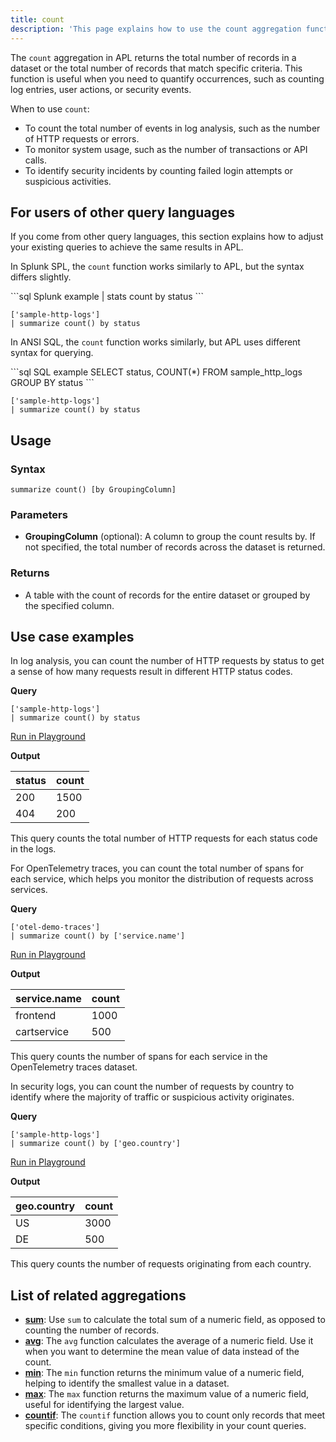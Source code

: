 ```yaml
---
title: count
description: 'This page explains how to use the count aggregation function in APL.'
---
```


The `count` aggregation in APL returns the total number of records in a dataset or the total number of records that match specific criteria. This function is useful when you need to quantify occurrences, such as counting log entries, user actions, or security events.

When to use `count`:

- To count the total number of events in log analysis, such as the number of HTTP requests or errors.
- To monitor system usage, such as the number of transactions or API calls.
- To identify security incidents by counting failed login attempts or suspicious activities.

## For users of other query languages

If you come from other query languages, this section explains how to adjust your existing queries to achieve the same results in APL.

<AccordionGroup>
<Accordion title="Splunk SPL users">

In Splunk SPL, the `count` function works similarly to APL, but the syntax differs slightly.

<CodeGroup>
```sql Splunk example
| stats count by status
```

```kusto APL equivalent
['sample-http-logs']
| summarize count() by status
```
</CodeGroup>

</Accordion>
<Accordion title="ANSI SQL users">

In ANSI SQL, the `count` function works similarly, but APL uses different syntax for querying.

<CodeGroup>
```sql SQL example
SELECT status, COUNT(*)
FROM sample_http_logs
GROUP BY status
```

```kusto APL equivalent
['sample-http-logs']
| summarize count() by status
```
</CodeGroup>

</Accordion>
</AccordionGroup>

## Usage

### Syntax

```kusto
summarize count() [by GroupingColumn]
```

### Parameters

- **GroupingColumn** (optional): A column to group the count results by. If not specified, the total number of records across the dataset is returned.

### Returns

- A table with the count of records for the entire dataset or grouped by the specified column.

## Use case examples

<Tabs>
<Tab title="Log analysis">

In log analysis, you can count the number of HTTP requests by status to get a sense of how many requests result in different HTTP status codes.

**Query**

```kusto
['sample-http-logs']
| summarize count() by status
```

[Run in Playground](https://play.axiom.co/axiom-play-qf1k/query?initForm=%7B%22apl%22%3A%22%5B'sample-http-logs'%5D%5Cn%7C%20summarize%20count()%20by%20status%22%7D)

**Output**

| status | count |
|--------|-------|
| 200    | 1500  |
| 404    | 200   |

This query counts the total number of HTTP requests for each status code in the logs.

</Tab>
<Tab title="OpenTelemetry traces">

For OpenTelemetry traces, you can count the total number of spans for each service, which helps you monitor the distribution of requests across services.

**Query**

```kusto
['otel-demo-traces']
| summarize count() by ['service.name']
```

[Run in Playground](https://play.axiom.co/axiom-play-qf1k/query?initForm=%7B%22apl%22%3A%22%5B'otel-demo-traces'%5D%5Cn%7C%20summarize%20count()%20by%20%5B'service.name'%5D%22%7D)

**Output**

| service.name          | count |
|-----------------------|-------|
| frontend              | 1000  |
| cartservice           | 500   |

This query counts the number of spans for each service in the OpenTelemetry traces dataset.

</Tab>
<Tab title="Security logs">

In security logs, you can count the number of requests by country to identify where the majority of traffic or suspicious activity originates.

**Query**

```kusto
['sample-http-logs']
| summarize count() by ['geo.country']
```

[Run in Playground](https://play.axiom.co/axiom-play-qf1k/query?initForm=%7B%22apl%22%3A%22%5B'sample-http-logs'%5D%5Cn%7C%20summarize%20count()%20by%20%5B'geo.country'%5D%22%7D)

**Output**

| geo.country | count |
|-------------|-------|
| US          | 3000  |
| DE          | 500   |

This query counts the number of requests originating from each country.

</Tab>
</Tabs>

## List of related aggregations

- [**sum**](/apl/aggregation-function/sum): Use `sum` to calculate the total sum of a numeric field, as opposed to counting the number of records.
- [**avg**](/apl/aggregation-function/avg): The `avg` function calculates the average of a numeric field. Use it when you want to determine the mean value of data instead of the count.
- [**min**](/apl/aggregation-function/min): The `min` function returns the minimum value of a numeric field, helping to identify the smallest value in a dataset.
- [**max**](/apl/aggregation-function/max): The `max` function returns the maximum value of a numeric field, useful for identifying the largest value.
- [**countif**](/apl/aggregation-function/countif): The `countif` function allows you to count only records that meet specific conditions, giving you more flexibility in your count queries.